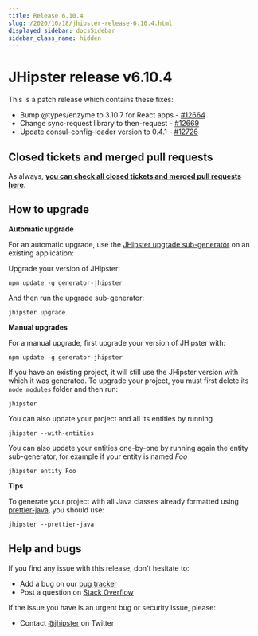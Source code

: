 ```yaml
---
title: Release 6.10.4
slug: /2020/10/18/jhipster-release-6.10.4.html
displayed_sidebar: docsSidebar
sidebar_class_name: hidden
---
```


JHipster release v6.10.4
==================

This is a patch release which contains these fixes:
- Bump @types/enzyme to 3.10.7 for React apps - [#12664](https://github.com/jhipster/generator-jhipster/pull/12664)
- Change sync-request library to then-request - [#12669](https://github.com/jhipster/generator-jhipster/pull/12669)
- Update consul-config-loader version to 0.4.1 - [#12726](https://github.com/jhipster/generator-jhipster/pull/12726)


Closed tickets and merged pull requests
------------
As always, __[you can check all closed tickets and merged pull requests here](https://github.com/jhipster/generator-jhipster/issues?q=milestone%3A6.10.4+is%3Aclosed)__.

How to upgrade
------------

**Automatic upgrade**

For an automatic upgrade, use the [JHipster upgrade sub-generator](/upgrading-an-application/) on an existing application:

Upgrade your version of JHipster:

```
npm update -g generator-jhipster
```

And then run the upgrade sub-generator:

```
jhipster upgrade
```

**Manual upgrades**

For a manual upgrade, first upgrade your version of JHipster with:

```
npm update -g generator-jhipster
```

If you have an existing project, it will still use the JHipster version with which it was generated.
To upgrade your project, you must first delete its `node_modules` folder and then run:

```
jhipster
```

You can also update your project and all its entities by running

```
jhipster --with-entities
```

You can also update your entities one-by-one by running again the entity sub-generator, for example if your entity is named _Foo_

```
jhipster entity Foo
```

**Tips**

To generate your project with all Java classes already formatted using [prettier-java](https://github.com/jhipster/prettier-java), you should use:

```
jhipster --prettier-java
```

Help and bugs
--------------

If you find any issue with this release, don't hesitate to:

- Add a bug on our [bug tracker](https://github.com/jhipster/generator-jhipster/issues?state=open)
- Post a question on [Stack Overflow](http://stackoverflow.com/tags/jhipster/info)

If the issue you have is an urgent bug or security issue, please:

- Contact [@jhipster](https://twitter.com/jhipster) on Twitter
